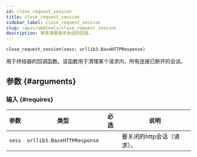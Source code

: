 ```yaml
---
id: close_request_session
title: close_request_session
sidebar_label: close_request_session
slug: /apis/webtools/close_request_session
description: 用来清理请求会话的回调。
---
```




<APITopBar
  type="func"
  isPrivate={true}
  source="webtools.close_request_session"
/>

```python
close_request_session(sess: urllib3.BaseHTTPResponse)
```

用于终结器的回调函数。该函数用于清理某个请求内、所有连接已断开的会话。

## 参数 {#arguments}

### 输入 {#requires}

|  参数  |            类型            |               必选                | <center>说明</center>        |
| :----: | :------------------------: | :-------------------------------: | :--------------------------- |
| `sess` | `urllib3.BaseHTTPResponse` | <InlineIcon icon={vsiCheckIcon}/> | 要关闭的http会话（请求）。 |
